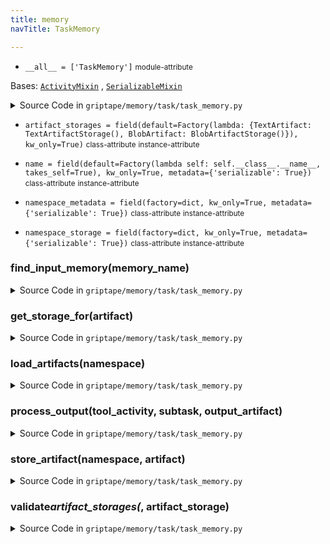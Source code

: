 ```yaml
---
title: memory
navTitle: TaskMemory

---
```


-   `__all__ = ['TaskMemory']` <small>module-attribute</small>  <span id="griptape.memory.__all__"></span> 

<span id="griptape.memory.TaskMemory"></span>

Bases:
 [`ActivityMixin`](../mixins/activity_mixin.mdx#griptape.mixins.activity_mixin.ActivityMixin "ActivityMixin (griptape.mixins.activity_mixin.ActivityMixin)")
,  [`SerializableMixin`](../mixins/serializable_mixin.mdx#griptape.mixins.serializable_mixin.SerializableMixin "SerializableMixin (griptape.mixins.serializable_mixin.SerializableMixin)")

<details><summary>Source Code in <code>griptape&#47;memory&#47;task&#47;task_memory.py</code></summary>

```python
@define
class TaskMemory(ActivityMixin, SerializableMixin):
    name: str = field(
        default=Factory(lambda self: self.__class__.__name__, takes_self=True),
        kw_only=True,
        metadata={"serializable": True},
    )
    artifact_storages: dict[type, BaseArtifactStorage] = field(
        default=Factory(
            lambda: {
                TextArtifact: TextArtifactStorage(),
                BlobArtifact: BlobArtifactStorage(),
            }
        ),
        kw_only=True,
    )
    namespace_storage: dict[str, BaseArtifactStorage] = field(
        factory=dict, kw_only=True, metadata={"serializable": True}
    )
    namespace_metadata: dict[str, Any] = field(factory=dict, kw_only=True, metadata={"serializable": True})

    @artifact_storages.validator  # pyright: ignore[reportAttributeAccessIssue]
    def validate_artifact_storages(self, _: Attribute, artifact_storage: dict[type, BaseArtifactStorage]) -> None:
        seen_types = []

        for storage in artifact_storage.values():
            if type(storage) in seen_types:
                raise ValueError("can't have more than memory storage of the same type")

            seen_types.append(type(storage))

    def get_storage_for(self, artifact: BaseArtifact) -> Optional[BaseArtifactStorage]:
        def find_storage(a: BaseArtifact) -> Optional[BaseArtifactStorage]:
            return next((v for k, v in self.artifact_storages.items() if isinstance(a, k)), None)

        if isinstance(artifact, ListArtifact):
            if artifact.has_items():
                return find_storage(artifact.value[0])
            return None
        return find_storage(artifact)

    def process_output(
        self,
        tool_activity: Callable,
        subtask: ActionsSubtask,
        output_artifact: BaseArtifact,
    ) -> BaseArtifact:
        from griptape.utils import J2

        tool_name = getattr(getattr(tool_activity, "__self__"), "name")
        activity_name = getattr(tool_activity, "name")
        namespace = output_artifact.name

        if output_artifact:
            result = self.store_artifact(namespace, output_artifact)

            if result:
                return result
            self.namespace_metadata[namespace] = subtask.actions_to_json()

            output = J2("memory/tool.j2").render(
                memory_name=self.name,
                tool_name=tool_name,
                activity_name=activity_name,
                artifact_namespace=namespace,
            )

            if subtask.structure and subtask.structure.meta_memory:
                subtask.structure.meta_memory.add_entry(
                    ActionSubtaskMetaEntry(
                        thought=subtask.thought,
                        actions=subtask.actions_to_json(),
                        answer=output,
                    ),
                )

            return InfoArtifact(output, name=namespace)
        return InfoArtifact("tool output is empty")

    def store_artifact(self, namespace: str, artifact: BaseArtifact) -> Optional[BaseArtifact]:
        namespace_storage = self.namespace_storage.get(namespace)
        storage = self.get_storage_for(artifact)

        if not storage:
            return artifact
        if namespace_storage and namespace_storage != storage:
            return ErrorArtifact("error storing tool output in memory")
        if storage:
            if isinstance(artifact, ListArtifact):
                for a in artifact.value:
                    storage.store_artifact(namespace, a)

                self.namespace_storage[namespace] = storage

                return None
            if isinstance(artifact, BaseArtifact):
                storage.store_artifact(namespace, artifact)

                self.namespace_storage[namespace] = storage

                return None
            return ErrorArtifact("error storing tool output in memory")
        return ErrorArtifact("error storing tool output in memory")

    def load_artifacts(self, namespace: str) -> ListArtifact:
        storage = self.namespace_storage.get(namespace)

        if storage:
            return storage.load_artifacts(namespace)
        return ListArtifact()

    def find_input_memory(self, memory_name: str) -> Optional[TaskMemory]:
        if memory_name == self.name:
            return self
        return None
```

</details>

-   `artifact_storages = field(default=Factory(lambda: {TextArtifact: TextArtifactStorage(), BlobArtifact: BlobArtifactStorage()}), kw_only=True)` <small>class-attribute</small> <small>instance-attribute</small>  <span id="griptape.memory.TaskMemory.artifact_storages"></span> 

-   `name = field(default=Factory(lambda self: self.__class__.__name__, takes_self=True), kw_only=True, metadata={'serializable': True})` <small>class-attribute</small> <small>instance-attribute</small>  <span id="griptape.memory.TaskMemory.name"></span> 

-   `namespace_metadata = field(factory=dict, kw_only=True, metadata={'serializable': True})` <small>class-attribute</small> <small>instance-attribute</small>  <span id="griptape.memory.TaskMemory.namespace_metadata"></span> 

-   `namespace_storage = field(factory=dict, kw_only=True, metadata={'serializable': True})` <small>class-attribute</small> <small>instance-attribute</small>  <span id="griptape.memory.TaskMemory.namespace_storage"></span> 

<span id="griptape.memory.TaskMemory.find_input_memory"></span>

### find_input_memory(memory_name)

<details><summary>Source Code in <code>griptape&#47;memory&#47;task&#47;task_memory.py</code></summary>

```python
def find_input_memory(self, memory_name: str) -> Optional[TaskMemory]:
    if memory_name == self.name:
        return self
    return None
```

</details>

<span id="griptape.memory.TaskMemory.get_storage_for"></span>

### get_storage_for(artifact)

<details><summary>Source Code in <code>griptape&#47;memory&#47;task&#47;task_memory.py</code></summary>

```python
def get_storage_for(self, artifact: BaseArtifact) -> Optional[BaseArtifactStorage]:
    def find_storage(a: BaseArtifact) -> Optional[BaseArtifactStorage]:
        return next((v for k, v in self.artifact_storages.items() if isinstance(a, k)), None)

    if isinstance(artifact, ListArtifact):
        if artifact.has_items():
            return find_storage(artifact.value[0])
        return None
    return find_storage(artifact)
```

</details>

<span id="griptape.memory.TaskMemory.load_artifacts"></span>

### load_artifacts(namespace)

<details><summary>Source Code in <code>griptape&#47;memory&#47;task&#47;task_memory.py</code></summary>

```python
def load_artifacts(self, namespace: str) -> ListArtifact:
    storage = self.namespace_storage.get(namespace)

    if storage:
        return storage.load_artifacts(namespace)
    return ListArtifact()
```

</details>

<span id="griptape.memory.TaskMemory.process_output"></span>

### process_output(tool_activity, subtask, output_artifact)

<details><summary>Source Code in <code>griptape&#47;memory&#47;task&#47;task_memory.py</code></summary>

```python
def process_output(
    self,
    tool_activity: Callable,
    subtask: ActionsSubtask,
    output_artifact: BaseArtifact,
) -> BaseArtifact:
    from griptape.utils import J2

    tool_name = getattr(getattr(tool_activity, "__self__"), "name")
    activity_name = getattr(tool_activity, "name")
    namespace = output_artifact.name

    if output_artifact:
        result = self.store_artifact(namespace, output_artifact)

        if result:
            return result
        self.namespace_metadata[namespace] = subtask.actions_to_json()

        output = J2("memory/tool.j2").render(
            memory_name=self.name,
            tool_name=tool_name,
            activity_name=activity_name,
            artifact_namespace=namespace,
        )

        if subtask.structure and subtask.structure.meta_memory:
            subtask.structure.meta_memory.add_entry(
                ActionSubtaskMetaEntry(
                    thought=subtask.thought,
                    actions=subtask.actions_to_json(),
                    answer=output,
                ),
            )

        return InfoArtifact(output, name=namespace)
    return InfoArtifact("tool output is empty")
```

</details>

<span id="griptape.memory.TaskMemory.store_artifact"></span>

### store_artifact(namespace, artifact)

<details><summary>Source Code in <code>griptape&#47;memory&#47;task&#47;task_memory.py</code></summary>

```python
def store_artifact(self, namespace: str, artifact: BaseArtifact) -> Optional[BaseArtifact]:
    namespace_storage = self.namespace_storage.get(namespace)
    storage = self.get_storage_for(artifact)

    if not storage:
        return artifact
    if namespace_storage and namespace_storage != storage:
        return ErrorArtifact("error storing tool output in memory")
    if storage:
        if isinstance(artifact, ListArtifact):
            for a in artifact.value:
                storage.store_artifact(namespace, a)

            self.namespace_storage[namespace] = storage

            return None
        if isinstance(artifact, BaseArtifact):
            storage.store_artifact(namespace, artifact)

            self.namespace_storage[namespace] = storage

            return None
        return ErrorArtifact("error storing tool output in memory")
    return ErrorArtifact("error storing tool output in memory")
```

</details>

<span id="griptape.memory.TaskMemory.validate_artifact_storages"></span>

### validate*artifact_storages(*, artifact_storage)

<details><summary>Source Code in <code>griptape&#47;memory&#47;task&#47;task_memory.py</code></summary>

```python
@artifact_storages.validator  # pyright: ignore[reportAttributeAccessIssue]
def validate_artifact_storages(self, _: Attribute, artifact_storage: dict[type, BaseArtifactStorage]) -> None:
    seen_types = []

    for storage in artifact_storage.values():
        if type(storage) in seen_types:
            raise ValueError("can't have more than memory storage of the same type")

        seen_types.append(type(storage))
```

</details>

